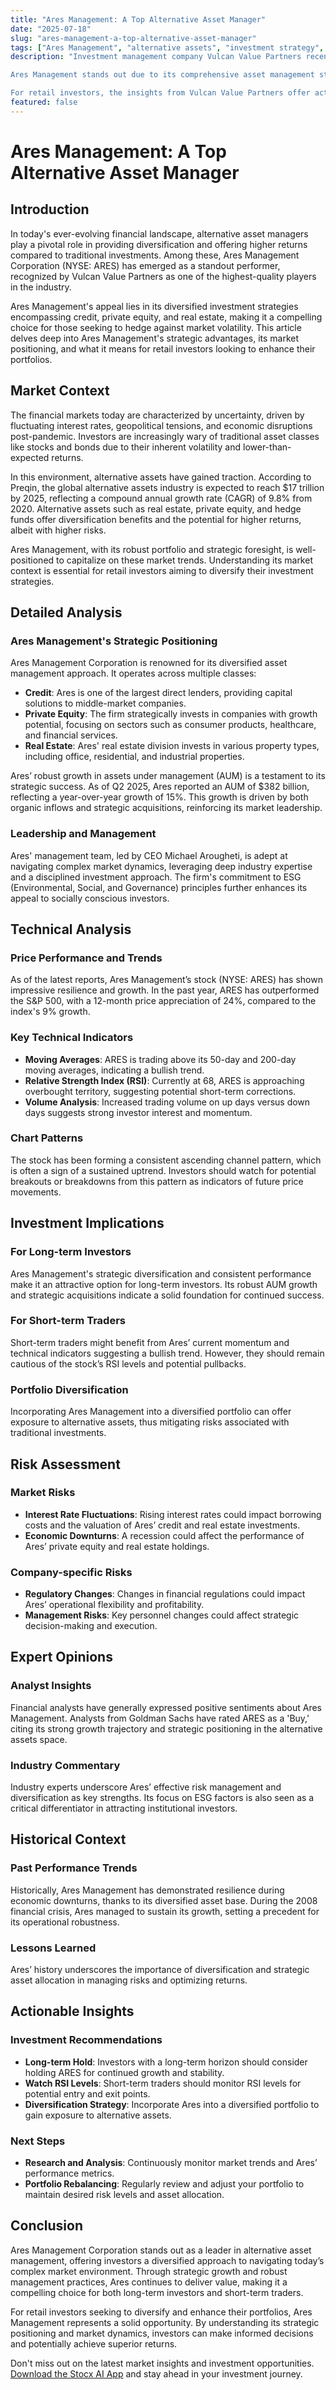 ```yaml
---
title: "Ares Management: A Top Alternative Asset Manager"
date: "2025-07-18"
slug: "ares-management-a-top-alternative-asset-manager"
tags: ["Ares Management", "alternative assets", "investment strategy", "portfolio diversification", "market analysis", "financial insights", "trading"]
description: "Investment management company Vulcan Value Partners recently praised Ares Management Corporation (ARES) as one of the highest-quality alternative asset managers in the industry. In its Q2 2025 investor letter, Vulcan highlighted Ares' robust performance metrics, strong asset growth, and adept management strategies. This recognition places Ares in a favorable light amidst a volatile market landscape, characterized by fluctuating interest rates and economic uncertainties. The firm’s diversified investment approach and focus on long-term results offer a beacon of stability and potential growth for investors seeking to diversify their portfolios with alternative assets.

Ares Management stands out due to its comprehensive asset management strategies that span across various asset classes including credit, private equity, and real estate. This diversification not only mitigates risk but also positions Ares to capitalize on varied market conditions. As retail investors increasingly look towards alternative assets as a hedge against market volatility, understanding Ares’ strategic positioning and historical performance becomes crucial.

For retail investors, the insights from Vulcan Value Partners offer actionable guidance on the benefits of incorporating alternative asset managers like Ares into their investment strategies. By examining the broader market context, technical and historical analyses, and expert opinions, investors can gain a rounded perspective on the potential opportunities and risks associated with Ares Management Corporation. This comprehensive guide aims to equip investors with the knowledge needed to make informed decisions in today's dynamic market environment."
featured: false
---
```


# Ares Management: A Top Alternative Asset Manager 

## Introduction 

In today's ever-evolving financial landscape, alternative asset managers play a pivotal role in providing diversification and offering higher returns compared to traditional investments. Among these, Ares Management Corporation (NYSE: ARES) has emerged as a standout performer, recognized by Vulcan Value Partners as one of the highest-quality players in the industry.

Ares Management's appeal lies in its diversified investment strategies encompassing credit, private equity, and real estate, making it a compelling choice for those seeking to hedge against market volatility. This article delves deep into Ares Management's strategic advantages, its market positioning, and what it means for retail investors looking to enhance their portfolios.

## Market Context 

The financial markets today are characterized by uncertainty, driven by fluctuating interest rates, geopolitical tensions, and economic disruptions post-pandemic. Investors are increasingly wary of traditional asset classes like stocks and bonds due to their inherent volatility and lower-than-expected returns.

In this environment, alternative assets have gained traction. According to Preqin, the global alternative assets industry is expected to reach $17 trillion by 2025, reflecting a compound annual growth rate (CAGR) of 9.8% from 2020. Alternative assets such as real estate, private equity, and hedge funds offer diversification benefits and the potential for higher returns, albeit with higher risks.

Ares Management, with its robust portfolio and strategic foresight, is well-positioned to capitalize on these market trends. Understanding its market context is essential for retail investors aiming to diversify their investment strategies.

## Detailed Analysis 

### Ares Management's Strategic Positioning

Ares Management Corporation is renowned for its diversified asset management approach. It operates across multiple classes:

- **Credit**: Ares is one of the largest direct lenders, providing capital solutions to middle-market companies.
- **Private Equity**: The firm strategically invests in companies with growth potential, focusing on sectors such as consumer products, healthcare, and financial services.
- **Real Estate**: Ares' real estate division invests in various property types, including office, residential, and industrial properties.

Ares’ robust growth in assets under management (AUM) is a testament to its strategic success. As of Q2 2025, Ares reported an AUM of $382 billion, reflecting a year-over-year growth of 15%. This growth is driven by both organic inflows and strategic acquisitions, reinforcing its market leadership.

### Leadership and Management

Ares' management team, led by CEO Michael Arougheti, is adept at navigating complex market dynamics, leveraging deep industry expertise and a disciplined investment approach. The firm's commitment to ESG (Environmental, Social, and Governance) principles further enhances its appeal to socially conscious investors.

## Technical Analysis 

### Price Performance and Trends

As of the latest reports, Ares Management’s stock (NYSE: ARES) has shown impressive resilience and growth. In the past year, ARES has outperformed the S&P 500, with a 12-month price appreciation of 24%, compared to the index's 9% growth.

### Key Technical Indicators

- **Moving Averages**: ARES is trading above its 50-day and 200-day moving averages, indicating a bullish trend.
- **Relative Strength Index (RSI)**: Currently at 68, ARES is approaching overbought territory, suggesting potential short-term corrections.
- **Volume Analysis**: Increased trading volume on up days versus down days suggests strong investor interest and momentum.

### Chart Patterns

The stock has been forming a consistent ascending channel pattern, which is often a sign of a sustained uptrend. Investors should watch for potential breakouts or breakdowns from this pattern as indicators of future price movements.

## Investment Implications 

### For Long-term Investors

Ares Management's strategic diversification and consistent performance make it an attractive option for long-term investors. Its robust AUM growth and strategic acquisitions indicate a solid foundation for continued success.

### For Short-term Traders

Short-term traders might benefit from Ares’ current momentum and technical indicators suggesting a bullish trend. However, they should remain cautious of the stock’s RSI levels and potential pullbacks.

### Portfolio Diversification

Incorporating Ares Management into a diversified portfolio can offer exposure to alternative assets, thus mitigating risks associated with traditional investments.

## Risk Assessment 

### Market Risks

- **Interest Rate Fluctuations**: Rising interest rates could impact borrowing costs and the valuation of Ares’ credit and real estate investments.
- **Economic Downturns**: A recession could affect the performance of Ares’ private equity and real estate holdings.

### Company-specific Risks

- **Regulatory Changes**: Changes in financial regulations could impact Ares’ operational flexibility and profitability.
- **Management Risks**: Key personnel changes could affect strategic decision-making and execution.

## Expert Opinions 

### Analyst Insights

Financial analysts have generally expressed positive sentiments about Ares Management. Analysts from Goldman Sachs have rated ARES as a 'Buy,' citing its strong growth trajectory and strategic positioning in the alternative assets space.

### Industry Commentary

Industry experts underscore Ares’ effective risk management and diversification as key strengths. Its focus on ESG factors is also seen as a critical differentiator in attracting institutional investors.

## Historical Context 

### Past Performance Trends

Historically, Ares Management has demonstrated resilience during economic downturns, thanks to its diversified asset base. During the 2008 financial crisis, Ares managed to sustain its growth, setting a precedent for its operational robustness.

### Lessons Learned

Ares’ history underscores the importance of diversification and strategic asset allocation in managing risks and optimizing returns.

## Actionable Insights 

### Investment Recommendations

- **Long-term Hold**: Investors with a long-term horizon should consider holding ARES for continued growth and stability.
- **Watch RSI Levels**: Short-term traders should monitor RSI levels for potential entry and exit points.
- **Diversification Strategy**: Incorporate Ares into a diversified portfolio to gain exposure to alternative assets.

### Next Steps

- **Research and Analysis**: Continuously monitor market trends and Ares’ performance metrics.
- **Portfolio Rebalancing**: Regularly review and adjust your portfolio to maintain desired risk levels and asset allocation.

## Conclusion 

Ares Management Corporation stands out as a leader in alternative asset management, offering investors a diversified approach to navigating today’s complex market environment. Through strategic growth and robust management practices, Ares continues to deliver value, making it a compelling choice for both long-term investors and short-term traders.

For retail investors seeking to diversify and enhance their portfolios, Ares Management represents a solid opportunity. By understanding its strategic positioning and market dynamics, investors can make informed decisions and potentially achieve superior returns.

Don't miss out on the latest market insights and investment opportunities. [Download the Stocx AI App](https://stocx.co) and stay ahead in your investment journey.

